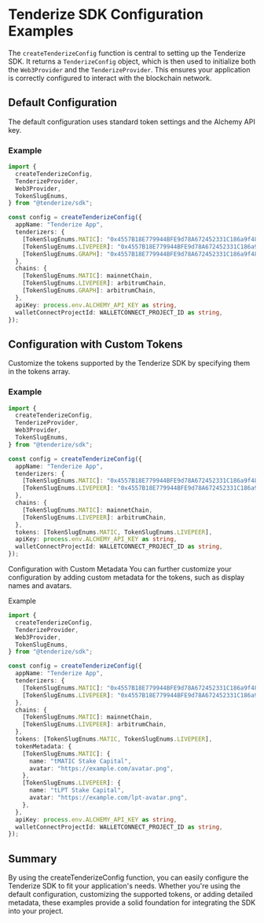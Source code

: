 # Tenderize SDK Configuration Examples

The `createTenderizeConfig` function is central to setting up the Tenderize SDK. It returns a `TenderizeConfig` object, which is then used to initialize both the `Web3Provider` and the `TenderizeProvider`. This ensures your application is correctly configured to interact with the blockchain network.

## Default Configuration

The default configuration uses standard token settings and the Alchemy API key.

### Example

```typescript filename="DefaultConfig.ts" copy
import {
  createTenderizeConfig,
  TenderizeProvider,
  Web3Provider,
  TokenSlugEnums,
} from "@tenderize/sdk";

const config = createTenderizeConfig({
  appName: "Tenderize App",
  tenderizers: {
    [TokenSlugEnums.MATIC]: "0x4557B18E779944BFE9d78A672452331C186a9f48",
    [TokenSlugEnums.LIVEPEER]: "0x4557B18E779944BFE9d78A672452331C186a9f48",
    [TokenSlugEnums.GRAPH]: "0x4557B18E779944BFE9d78A672452331C186a9f48",
  },
  chains: {
    [TokenSlugEnums.MATIC]: mainnetChain,
    [TokenSlugEnums.LIVEPEER]: arbitrumChain,
    [TokenSlugEnums.GRAPH]: arbitrumChain,
  },
  apiKey: process.env.ALCHEMY_API_KEY as string,
  walletConnectProjectId: WALLETCONNECT_PROJECT_ID as string,
});
```

## Configuration with Custom Tokens

Customize the tokens supported by the Tenderize SDK by specifying them in the tokens array.

### Example

```typescript filename="CustomTokens.ts" copy
import {
  createTenderizeConfig,
  TenderizeProvider,
  Web3Provider,
  TokenSlugEnums,
} from "@tenderize/sdk";

const config = createTenderizeConfig({
  appName: "Tenderize App",
  tenderizers: {
    [TokenSlugEnums.MATIC]: "0x4557B18E779944BFE9d78A672452331C186a9f48",
    [TokenSlugEnums.LIVEPEER]: "0x4557B18E779944BFE9d78A672452331C186a9f48",
  },
  chains: {
    [TokenSlugEnums.MATIC]: mainnetChain,
    [TokenSlugEnums.LIVEPEER]: arbitrumChain,
  },
  tokens: [TokenSlugEnums.MATIC, TokenSlugEnums.LIVEPEER],
  apiKey: process.env.ALCHEMY_API_KEY as string,
  walletConnectProjectId: WALLETCONNECT_PROJECT_ID as string,
});
```

Configuration with Custom Metadata
You can further customize your configuration by adding custom metadata for the tokens, such as display names and avatars.

Example

```typescript filename="CustomMetadata.ts" copy
import {
  createTenderizeConfig,
  TenderizeProvider,
  Web3Provider,
  TokenSlugEnums,
} from "@tenderize/sdk";

const config = createTenderizeConfig({
  appName: "Tenderize App",
  tenderizers: {
    [TokenSlugEnums.MATIC]: "0x4557B18E779944BFE9d78A672452331C186a9f48",
    [TokenSlugEnums.LIVEPEER]: "0x4557B18E779944BFE9d78A672452331C186a9f48",
  },
  chains: {
    [TokenSlugEnums.MATIC]: mainnetChain,
    [TokenSlugEnums.LIVEPEER]: arbitrumChain,
  },
  tokens: [TokenSlugEnums.MATIC, TokenSlugEnums.LIVEPEER],
  tokenMetadata: {
    [TokenSlugEnums.MATIC]: {
      name: "tMATIC Stake Capital",
      avatar: "https://example.com/avatar.png",
    },
    [TokenSlugEnums.LIVEPEER]: {
      name: "tLPT Stake Capital",
      avatar: "https://example.com/lpt-avatar.png",
    },
  },
  apiKey: process.env.ALCHEMY_API_KEY as string,
  walletConnectProjectId: WALLETCONNECT_PROJECT_ID as string,
});
```

## Summary

By using the createTenderizeConfig function, you can easily configure the Tenderize SDK to fit your application's needs.
Whether you're using the default configuration, customizing the supported tokens, or adding detailed metadata,
these examples provide a solid foundation for integrating the SDK into your project.
